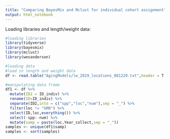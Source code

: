 ```yaml
---
title: "Comparing BayesMix and Mclust for individual cohort assignment"
output: html_notebook
---
```


Loading libraries and length/weight data:
```r
#loading libraries
library(tidyverse)
library(bayesmix)
library(mclust)
library(wesanderson)

#loading data
#load in length and weight data
df <- read.table("AgingModels/lw_2019_locations_081220.txt",header = T,sep = "\t",stringsAsFactors = F)

#manipulating data frame
df1 <- df %>% 
  mutate(ID2 = ID_indiv) %>% 
  rename(ID=ID_indiv) %>% 
  separate(ID2,into = c("spp","loc","num"),sep = "_") %>% 
  filter(loc != "GRN") %>% 
  select(ID,loc,everything()) %>% 
  select(-spp:-num) %>% 
  mutate(samp = paste(loc,Year_collect,sep = "_"))
samples <- unique(df1$samp)
samples <- sort(samples)
```



